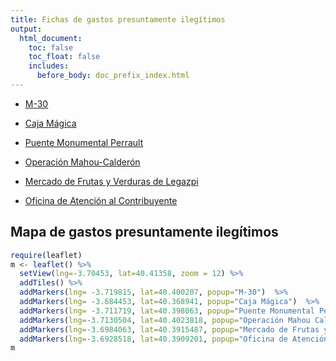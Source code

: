 ```yaml
---
title: Fichas de gastos presuntamente ilegítimos
output:
  html_document:
    toc: false
    toc_float: false
    includes:
      before_body: doc_prefix_index.html
---
```



- [M-30](M-30.html)

- [Caja Mágica](Caja-Mágica.html)

- [Puente Monumental Perrault](Puente-Monumental-Perrault.html)

- [Operación Mahou-Calderón](Operación-Mahou-Calderón.html)

- [Mercado de Frutas y Verduras de Legazpi](Mercado-de-Frutas-y-Verduras-de-Legazpi.html)

- [Oficina de Atención al Contribuyente](Oficina-de-Atención-al-Contribuyente.html)



## Mapa de gastos presuntamente ilegítimos

```r
require(leaflet)
m <- leaflet() %>%
  setView(lng=-3.70453, lat=40.41358, zoom = 12) %>%
  addTiles() %>%
  addMarkers(lng= -3.719815, lat=40.400207, popup="M-30")  %>%
  addMarkers(lng= -3.684453, lat=40.368941, popup="Caja Mágica")  %>%
  addMarkers(lng= -3.711719, lat=40.398063, popup="Puente Monumental Perrault")  %>%
  addMarkers(lng=-3.7130504, lat=40.4023818, popup="Operación Mahou Calderón")  %>%
  addMarkers(lng=-3.6984063, lat=40.3915487, popup="Mercado de Frutas y Verduras de Legazpi")  %>%
  addMarkers(lng=-3.6928518, lat=40.3909201, popup="Oficina de Atención al Contribuyente")
m
```

